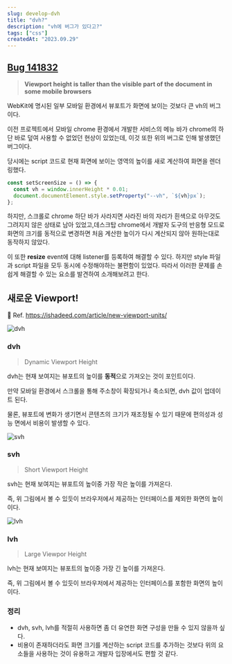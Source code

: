 ```yaml
---
slug: develop-dvh
title: "dvh?"
description: "vh에 버그가 있다고?"
tags: ["css"]
createdAt: "2023.09.29"
---
```


## [Bug 141832](https://bugs.webkit.org/show_bug.cgi?id=141832)

> **Viewport height is taller than the visible part of the document in some mobile browsers**

WebKit에 명시된 일부 모바일 환경에서 뷰포트가 화면에 보이는 것보다 큰 vh의 버그이다.

이전 프로젝트에서 모바일 chrome 환경에서 개발한 서비스의 메뉴 바가 chrome의 하단 바로 덮여 사용할 수 없었던 현상이 있었는데, 이것 또한 위의 버그로 인해 발생했던 버그이다.

당시에는 script 코드로 현재 화면에 보이는 영역의 높이를 새로 계산하여 화면을 렌더링했다.

```jsx showLineNumbers
const setScreenSize = () => {
  const vh = window.innerHeight * 0.01;
  document.documentElement.style.setProperty("--vh", `${vh}px`);
};
```

하지만, 스크롤로 chrome 하단 바가 사라지면 사라진 바의 자리가 흰색으로 아무것도 그려지지 않은 상태로 남아 있었고,데스크탑 chrome에서 개발자 도구의 반응형 모드로 화면의 크기를 동적으로 변경하면 처음 계산한 높이가 다시 계산되지 않아 원하는대로 동작하지 않았다.

이 또한 **resize** event에 대해 listener를 등록하여 해결할 수 있다.
하지만 style 파일과 script 파일을 모두 동시에 수정해야하는 불편함이 있었다.
따라서 이러한 문제를 손쉽게 해결할 수 있는 요소를 발견하여 소개해보려고 한다.

## 새로운 Viewport!

📌 Ref. https://ishadeed.com/article/new-viewport-units/

![dvh](/post-images/develop/develop-dvh/1.png)

### dvh

> Dynamic Viewport Height

dvh는 현재 보여지는 뷰포트의 높이를 **동적**으로 가져오는 것이 포인트이다.

만약 모바일 환경에서 스크롤을 통해 주소창이 확장되거나 축소되면, dvh 값이 업데이트 된다.

물론, 뷰포트에 변화가 생기면서 콘텐츠의 크기가 재조정될 수 있기 때문에 편의성과 성능 면에서 비용이 발생할 수 있다.

![svh](/post-images/develop/develop-dvh/2.png)

### svh

> Short Viewport Height

svh는 현재 보여지는 뷰포트의 높이중 가장 작은 높이를 가져온다.

즉, 위 그림에서 볼 수 있듯이 브라우저에서 제공하는 인터페이스를 제외한 화면의 높이이다.

![lvh](/post-images/develop/develop-dvh/3.png)

### lvh

> Large Viewpor Height

lvh는 현재 보여지는 뷰포트의 높이중 가장 긴 높이를 가져온다.

즉, 위 그림에서 볼 수 있듯이 브라우저에서 제공하는 인터페이스를 포함한 화면의 높이이다.

### 정리

- dvh, svh, lvh를 적절히 사용하면 좀 더 유연한 화면 구성을 만들 수 있지 않을까 싶다.
- 비용이 존재하더라도 화면 크기를 계산하는 script 코드를 추가하는 것보다 위의 요소들을 사용하는 것이 유용하고 개발자 입장에서도 편할 것 같다.
